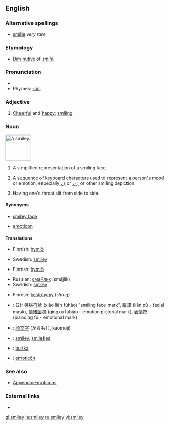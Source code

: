 ==English==

===Alternative spellings===
*[[smilie]] ''very rare''

===Etymology===
*[[diminutive|Diminutive]] of ''[[smile]]''.

===Pronunciation===
*{{SAMPA|/"smaIli/}}
*Rhymes: [[Rhymes:English:-aɪli|-aɪli]]

===Adjective===
{{en-adj}}

# [[cheerful|Cheerful]] and [[happy]]; [[smiling]].

===Noun===
[[Image:Smiley_head_happy.png|80px|thumb|A '''smiley'''.]]
{{en-noun}}

# {{rare}} A simplified representation of a smiling face.
# {{Internet}} A sequence of keyboard characters used to represent a person's mood or emotion, especially <tt>[[&nbsp;:)|:)]]</tt> or <tt>[[&nbsp;:-)|:-)]]</tt> or other smiling depiction.
# {{slang}} Having one's throat slit from side to side.

====Synonyms====
*{{italbrac-colon|representation of smiling face}} [[smiley face]]
*{{italbrac-colon|characters that representation an emotion}} [[emoticon]]

====Translations====
{{trans-top|representation of a smiling face}}
*Finnish: [[hymiö]]
{{trans-mid}}
*Swedish: [[smiley]] {{c}}
{{trans-bottom}}

{{trans-top|characters that represent an emotion}}
*Finnish: [[hymiö]]
{{trans-mid}}
*Russian: [[смайлик]] (smájlik) {{m}}
*Swedish: [[smiley]] {{c}}
{{trans-bottom}}

{{trans-top|slit throat}}
*Finnish: [[kestohymy]] (''slang'')
{{trans-mid}}
{{trans-bottom}}

{{checktrans}}
*{{ttbc|Chinese}}: (2): [[笑]][[臉]][[符]][[號]] (xiào liǎn fúhào) "smiling face mark", [[臉]][[譜]] (liǎn pǔ - facial mask), [[情]][[緒]][[圖]][[標]] (qíngxù túbiāo - emotion pictorial mark), [[表]][[情]][[符]] (biǎoqíng fú - emotional mark)
*{{ttbc|Japanese}}: [[顔文字]] (かおもじ, kaomoji)
*{{ttbc|Norwegian}}: [[smiley]], [[smilefjes]]
*{{ttbc|Polish}}: [[buźka]] {{f}}
*{{ttbc|Spanish}}: [[emoticón]]

===See also===
*[[Appendix:Emoticons]]

===External links===
* {{pedialite}}

[[gl:smiley]]
[[la:smiley]]
[[ru:smiley]]
[[vi:smiley]]